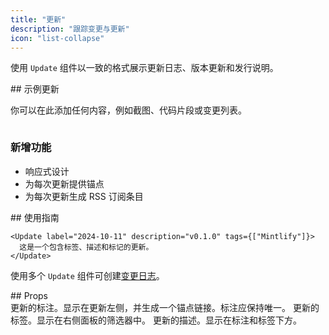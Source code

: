 ```yaml
---
title: "更新"
description: "跟踪变更与更新"
icon: "list-collapse"
---
```


使用 `Update` 组件以一致的格式展示更新日志、版本更新和发行说明。

<Update label="示例" description="v0.1.1">
  ## 示例更新

  你可以在此添加任何内容，例如截图、代码片段或变更列表。

  <Frame>
    <img className="block" src="https://mintlify-assets.b-cdn.net/hero-light.png" alt="" />
  </Frame>

  ### 新增功能

  * 响应式设计
  * 为每次更新提供锚点
  * 为每次更新生成 RSS 订阅条目
</Update>

<div id="how-to-use">
  ## 使用指南
</div>

```mdx 更新示例
<Update label="2024-10-11" description="v0.1.0" tags={["Mintlify"]}>
  这是一个包含标签、描述和标记的更新。
</Update>
```

使用多个 `Update` 组件可创建[变更日志](/zh/zh/guides/changelogs)。

<div id="props">
  ## Props
</div>

<ResponseField name="label" type="string" required>
  更新的标注。显示在更新左侧，并生成一个锚点链接。标注应保持唯一。
</ResponseField>

<ResponseField name="tags" type="string[]">
  更新的标签。显示在右侧面板的筛选器中。
</ResponseField>

<ResponseField name="description" type="string">
  更新的描述。显示在标注和标签下方。
</ResponseField>
